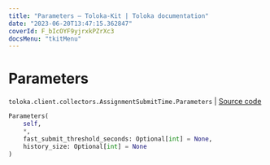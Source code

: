 ```yaml
---
title: "Parameters — Toloka-Kit | Toloka documentation"
date: "2023-06-20T13:47:15.362847"
coverId: F_bIcOYF9yjrxkPZrXc3
docsMenu: "tkitMenu"
---
```


# Parameters

`toloka.client.collectors.AssignmentSubmitTime.Parameters` | [Source code](https://github.com/Toloka/toloka-kit/blob/v1.2.0/src/client/collectors.py#L244)

```python
Parameters(
    self,
    *,
    fast_submit_threshold_seconds: Optional[int] = None,
    history_size: Optional[int] = None
)
```